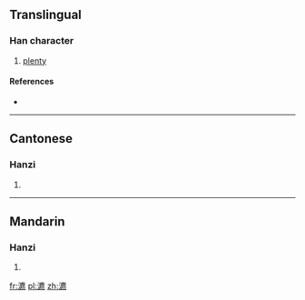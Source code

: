 ==Translingual==

===Han character===
{{Han char|rn=85|rad=水|as=15|sn=18|four=3013<sub>1</sub>|canj=水戈心火 (EIPF)}}

# [[plenty]]

====References====
* {{Han ref|kx=0659.050|dkj=18601|dj=1069.010|hdz=31780.070|uh=700C|ud=28684|bh=EFEC|bd=61420}}

----

==Cantonese==

===Hanzi===
{{yue-hanzi|jyut=|y=biu1}}

# {{defn|Cantonese|sort=水15}}

----

==Mandarin==

===Hanzi===
{{cmn-hanzi|pin=[[biāo]] ([[biao1]]), [[liū]] ([[liu1]])|wg=piao<sup>1</sup>, liu<sup>1</sup>}}

# {{defn|Mandarin|sort=水15}}

[[fr:瀌]]
[[pl:瀌]]
[[zh:瀌]]